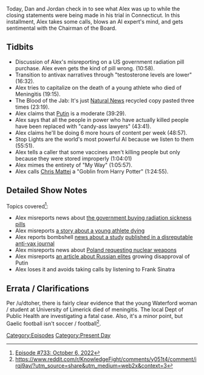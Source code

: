 {{DEFAULTSORT:
    #_EPISODE_0733:October 6, 2022
}}{{Episode
    | title           = October 6, 2022
    | caption         = Listen to this episode on [https://knowledgefight.libsyn.com/733-october-6-2022 Libsyn] [https://open.spotify.com/episode/2OoD7XgP1r0eIyzveaz1nf Spotify], Read the [[Transcript/733: October 6, 2022|Unofficial Transcript]], View discussion on [https://reddit.com/y051t4 Reddit]
    | episodeNumber   = 733
    | length          = 01:35:06
    | airDate         = October 10, 2022
    | coverageDate    = October 6, 2022
    | episodeType     = [[:Category:Present Day|Present Day]]
    | brightSpot      = Jordan's new beanbag couch
    | appearance      = [[Vladimir Putin]]
    | previousEpisode = [[732: Trial Press Conference]]
    | nextEpisode     = [[734: October 9, 2022]]
}}

{{Stub}}

Today, Dan and Jordan check in to see what Alex was up to while the closing statements were being made in his trial in Connecticut.  In this installment, Alex takes some calls, blows an AI expert's mind, and gets sentimental with the Chairman of the Board.

== Tidbits ==

*Discussion of  Alex's misreporting on a US government radiation pill purchase. Alex even gets the kind of pill wrong. (10:58).
*Transition to antivax narratives through "testosterone levels are lower" (16:32).
*Alex tries to capitalize on the death of a young athlete who died of Meningitis (19:15).
*The Blood of the Jab: It's just [[Natural News]] recycled copy pasted three times (23:19).
*Alex claims that [[Vladimir Putin|Putin]] is a moderate (39:29).
*Alex says that all the people in power who have actually killed people have been replaced with "candy-ass lawyers" (43:41).
*Alex claims he'll be doing 6 more hours of  content per week (48:57).
*Stop Lights are the world's most powerful AI because we listen to them (55:51).
*Alex tells a caller that some vaccines aren't killing people but only because they were stored improperly (1:04:01)
*Alex mimes the entirety of "My Way" (1:05:57).
*Alex calls [[Chris Mattei]] a "Goblin from Harry Potter" (1:24:55).

==Detailed Show Notes==

Topics covered<ref>[https://knowledgefight.com/research/2022/10/9/episode-733-october-6-2022 Episode #733: October 6, 2022]</ref>:

*Alex misreports news about [https://www.nbcnews.com/health/health-news/us-purchase-radiation-sickness-drug-nplate-no-cause-alarm-rcna51252 the government buying radiation sickness pills]
*Alex misreports [https://www.thesun.ie/news/9499371/camogie-player-untimely-passing-beloved-daughter-waterford-tribute/ a story about a young athlete dying]
*Alex reports bombshell [https://www.sgtreport.com/2022/09/study-94-of-mrna-jab-recipients-found-to-have-metal-like-objects-in-their-blood/ news about a study] [https://ijvtpr.com/index.php/IJVTPR/article/view/47 published in a disreputable anti-vax journal]
*Alex misreports news about [https://www.theguardian.com/world/2022/oct/05/poland-us-nuclear-wars-russia-putin-ukraine Poland requesting nuclear weapons]
*Alex misreports [https://www.france24.com/en/live-news/20221006-russian-elite-voice-growing-anger-as-losses-mount-in-ukraine an article about Russian elites] growing disapproval of Putin
*Alex loses it and avoids taking calls by listening to Frank Sinatra

==Errata / Clarifications==

Per /u/dtoher, there is fairly clear evidence that the young Waterford woman / student at University of Limerick died of meningitis. The local Dept of Public Health are investigating a fatal case. Also, it's a minor point, but Gaelic football isn't soccer / football<ref>https://www.reddit.com/r/KnowledgeFight/comments/y051t4/comment/irqj9av/?utm_source=share&utm_medium=web2x&context=3</ref>.

[[Category:Episodes]]
[[Category:Present Day]]
